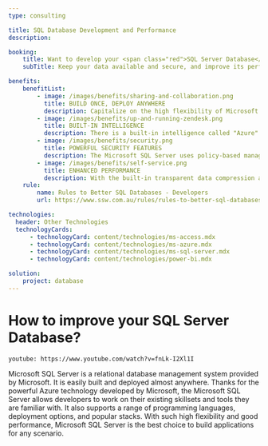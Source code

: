 ```yaml
---
type: consulting

title: SQL Database Development and Performance
description:

booking:
    title: Want to develop your <span class="red">SQL Server Database</span> with SSW?
    subTitle: Keep your data available and secure, and improve its performance.

benefits:
    benefitList:
        - image: /images/benefits/sharing-and-collaboration.png
          title: BUILD ONCE, DEPLOY ANYWHERE
          description: Capitalize on the high flexibility of Microsoft SQL Server, once the database is built, it could be deployed to many different platforms, such as in the cloud servers, on premises, and to edge devices without changing the original database.
        - image: /images/benefits/up-and-running-zendesk.png
          title: BUILT-IN INTELLIGENCE
          description: There is a built-in intelligence called "Azure" inside Microsoft SQL Server. It makes building intelligent applications become much easier for developers. Take advantage of a rich set of cognitive APIs to easily build new experiences into your applications for human-like intelligences.
        - image: /images/benefits/security.png
          title: POWERFUL SECURITY FEATURES
          description: The Microsoft SQL Server uses policy-based management to detect security policies that are non-compliant. This feature allows only authorized personnel access to the database. Even better, all security audits and events can be written to log files automatically.
        - image: /images/benefits/self-service.png
          title: ENHANCED PERFORMANCE
          description: With the built-in transparent data compression and encryption features, the developers do not need to modify or change their programs to encrypt data. Meanwhile, the Microsoft SQL Server also has efficient access control and permission management tools so that the performance of data collection is much better than that of many other database management systems.
    rule:
        name: Rules to Better SQL Databases - Developers
        url: https://www.ssw.com.au/rules/rules-to-better-sql-databases-developers

technologies:
  header: Other Technologies
  technologyCards:
      - technologyCard: content/technologies/ms-access.mdx
      - technologyCard: content/technologies/ms-azure.mdx
      - technologyCard: content/technologies/ms-sql-server.mdx
      - technologyCard: content/technologies/power-bi.mdx

solution:
    project: database
---
```


# How to improve your **SQL Server Database**?

`youtube: https://www.youtube.com/watch?v=fnLk-I2Xl1I`

Microsoft SQL Server is a relational database management system provided by Microsoft. It is easily built and deployed almost anywhere. Thanks for the powerful Azure technology developed by Microsoft, the Microsoft SQL Server allows developers to work on their existing skillsets and tools they are familiar with. It also supports a range of programming languages, deployment options, and popular stacks. With such high flexibility and good performance, Microsoft SQL Server is the best choice to build applications for any scenario.